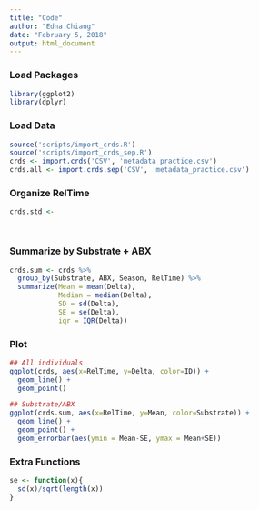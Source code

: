 ```yaml
---
title: "Code"
author: "Edna Chiang"
date: "February 5, 2018"
output: html_document
---
```


### Load Packages
```r
library(ggplot2)
library(dplyr)
```


### Load Data
```r
source('scripts/import_crds.R')
source('scripts/import_crds_sep.R')
crds <- import.crds('CSV', 'metadata_practice.csv')
crds.all <- import.crds.sep('CSV', 'metadata_practice.csv')
```

### Organize RelTime
```r
crds.std <- 




```

### Summarize by Substrate + ABX
```r
crds.sum <- crds %>%
  group_by(Substrate, ABX, Season, RelTime) %>%
  summarize(Mean = mean(Delta),
            Median = median(Delta),
            SD = sd(Delta),
            SE = se(Delta),
            iqr = IQR(Delta))
```



### Plot
```r
## All individuals
ggplot(crds, aes(x=RelTime, y=Delta, color=ID)) +
  geom_line() +
  geom_point()

## Substrate/ABX
ggplot(crds.sum, aes(x=RelTime, y=Mean, color=Substrate)) +
  geom_line() +
  geom_point() +
  geom_errorbar(aes(ymin = Mean-SE, ymax = Mean+SE))

```


### Extra Functions
```r
se <- function(x){
  sd(x)/sqrt(length(x))
}
```
